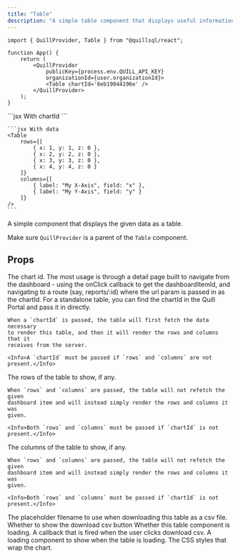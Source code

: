 ```yaml
---
title: "Table"
description: "A simple table component that displays useful information"
---
```


```tsx App.tsx
import { QuillProvider, Table } from "@quillsql/react";

function App() {
	return (
		<QuillProvider
			publicKey={process.env.QUILL_API_KEY}
			organizationId={user.organizationId}>
			<Table chartId='6eb19044196e' />
		</QuillProvider>
	);
}
```

<RequestExample>
	```jsx With chartId
	<Table chartId="964504993938" />
	```

    ```jsx With data
    <Table
    	rows={[
    		{ x: 1, y: 1, z: 0 },
    		{ x: 2, y: 2, z: 0 },
    		{ x: 3, y: 3, z: 0 },
    		{ x: 4, y: 4, z: 0 }
    	]}
    	columns={[
    		{ label: "My X-Axis", field: "x" },
    		{ label: "My Y-Axis", field: "y" }
    	]}
    />
    ```

</RequestExample>

A simple component that displays the given data as a table.

<Info>Make sure `QuillProvider` is a parent of the `Table` component.</Info>

## Props

<ParamField path='chartId' type='string'>
	The chart id. The most usage is through a detail page built to navigate from
	the dashboard - using the onClick callback to get the dashboardItemId, and
	navigating to a route (say, reports/:id) where the url param is passed in as
	the chartId. For a standalone table, you can find the chartId in the Quill
	Portal and pass it in directly.

    When a `chartId` is passed, the table will first fetch the data necessary
    to render this table, and then it will render the rows and columns that it
    receives from the server.

    <Info>A `chartId` must be passed if `rows` and `columns` are not present.</Info>

</ParamField>

<ParamField path='rows' type='{ [key: string]: any }[]'>
	The rows of the table to show, if any.

    When `rows` and `columns` are passed, the table will not refetch the given
    dashboard item and will instead simply render the rows and columns it was
    given.

    <Info>Both `rows` and `columns` must be passed if `chartId` is not present.</Info>

</ParamField>

<ParamField path='columns' type='{ label: string; field: string; }[]'>
	The columns of the table to show, if any.
	
	When `rows` and `columns` are passed, the table will not refetch the given
    dashboard item and will instead simply render the rows and columns it was
    given.
	
	<Info>Both `rows` and `columns` must be passed if `chartId` is not present.</Info>

</ParamField>

<ParamField path='csvFilename' type='string'>
	The placeholder filename to use when downloading this table as a csv file.
</ParamField>

<ParamField path='showDownloadCSVButton' type='boolean'>
	Whether to show the download csv button
</ParamField>

<ParamField path='isLoading' type='boolean'>
	Whether this table component is loading.
</ParamField>

<ParamField path='downloadCSV' type='() => void'>
	A callback that is fired when the user clicks download csv.
</ParamField>

<ParamField path='LoadingComponent' type='boolean'>
	A loading component to show when the table is loading.
</ParamField>

<ParamField path='containerStyle' type='React.CSSProperties'>
	The CSS styles that wrap the chart.
</ParamField>
